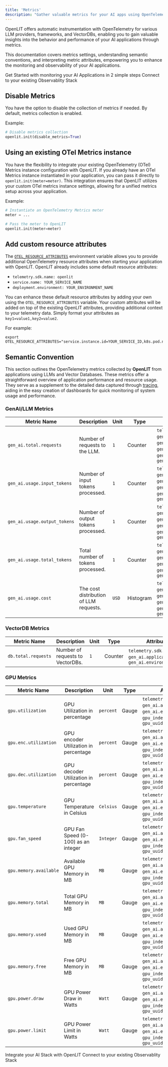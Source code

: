 ```yaml
---
title: 'Metrics'
description: "Gather valuable metrics for your AI apps using OpenTelemetry auto instrumentation"
---
```


OpenLIT offers automatic instrumentation with OpenTelemetry for various LLM providers, frameworks, and VectorDBs, enabling you to gain valuable insights into the behavior and performance of your AI applications through metrics. 

This documentation covers metrics settings, understanding semantic conventions, and interpreting metric attributes, empowering you to enhance the monitoring and observability of your AI applications.

<CardGroup cols={2}>
<Card title="Quickstart" href="/latest/quickstart" icon='bolt'>
Get Started with monitoring your AI Applications in 2 simple steps
</Card>
<Card title="Connections" href="/latest/connections/intro" icon='link'>
Connect to your existing Observablity Stack
</Card>
</CardGroup>

## Disable Metrics
You have the option to disable the collection of metrics if needed. By default, metrics collection is enabled.

Example:

```python
# Disable metrics collection
openlit.init(disable_metrics=True)
```

## Using an existing OTel Metrics instance

You have the flexibility to integrate your existing OpenTelemetry (OTel) Metrics instance configuration with OpenLIT. 
If you already have an OTel Metrics instance instantiated in your application, you can pass it directly to `openlit.init(meter=meter)`. 
This integration ensures that OpenLIT utilizes your custom OTel metrics instance settings, allowing for a unified metrics setup across your application.

Example:

```python
# Instantiate an OpenTelemetry Metrics meter
meter = ...

# Pass the meter to OpenLIT
openlit.init(meter=meter)
```

## Add custom resource attributes

The [`OTEL_RESOURCE_ATTRIBUTES`](https://opentelemetry.io/docs/languages/sdk-configuration/general/#otel_resource_attributes) environment variable allows you to provide additional OpenTelemetry resource attributes when starting your application with OpenLIT. OpenLIT already includes some default resource attributes:

- `telemetry.sdk.name: openlit`
- `service.name: YOUR_SERVICE_NAME`
- `deployment.environment: YOUR_ENVIRONMENT_NAME`

You can enhance these default resource attributes by adding your own using the `OTEL_RESOURCE_ATTRIBUTES` variable. Your custom attributes will be added on top of the existing OpenLIT attributes, providing additional context to your telemetry data. Simply format your attributes as `key1=value1,key2=value2`.

For example:

```shell
export OTEL_RESOURCE_ATTRIBUTES="service.instance.id=YOUR_SERVICE_ID,k8s.pod.name=K8S_POD_NAME,k8s.namespace.name=K8S_NAMESPACE,k8s.node.name=K8S_NODE_NAME"
```

## Semantic Convention

This section outlines the OpenTelemetry metrics collected by **OpenLIT** from applications using LLMs and Vector Databases. These metrics offer a straightforward overview of application performance and resource usage. They serve as a supplement to the detailed data captured through [tracing](./tracing), aiding in the easy creation of dashboards for quick monitoring of system usage and performance.

### GenAI/LLM Metrics

| Metric Name                       | Description                                | Unit  | Type | Attributes                                                                                         |
|-----------------------------------|--------------------------------------------|-------|-------------|----------------------------------------------------------------------------------------------------|
| `gen_ai.total.requests`           | Number of requests to the LLM.             | `1`   | Counter     | `telemetry.sdk.name`, `gen_ai.application_name`, `gen_ai.system`, `gen_ai.environment`, `gen_ai.operation.name`, `gen_ai.request.model` |
| `gen_ai.usage.input_tokens`       | Number of input tokens processed.          | `1`   | Counter     | `telemetry.sdk.name`, `gen_ai.application_name`, `gen_ai.system`, `gen_ai.environment`, `gen_ai.operation.name`, `gen_ai.request.model` |
| `gen_ai.usage.output_tokens`      | Number of output tokens processed.         | `1`   | Counter     | `telemetry.sdk.name`, `gen_ai.application_name`, `gen_ai.system`, `gen_ai.environment`, `gen_ai.operation.name`, `gen_ai.request.model` |
| `gen_ai.usage.total_tokens`       | Total number of tokens processed.          | `1`   | Counter     | `telemetry.sdk.name`, `gen_ai.application_name`, `gen_ai.system`, `gen_ai.environment`, `gen_ai.operation.name`, `gen_ai.request.model` |
| `gen_ai.usage.cost`               | The cost distribution of LLM requests.     | `USD` | Histogram   | `telemetry.sdk.name`, `gen_ai.application_name`, `gen_ai.system`, `gen_ai.environment`, `gen_ai.operation.name`, `gen_ai.request.model` |

### VectorDB Metrics

| Metric Name             | Description                                | Unit  | Type | Attributes                                                   |
|-------------------------|--------------------------------------------|-------|-------------|--------------------------------------------------------------|
| `db.total.requests`     | Number of requests to VectorDBs.           | `1`   | Counter     | `telemetry.sdk.name`, `gen_ai.application_name`, `gen_ai.environment` |

### GPU Metrics

| Metric Name                         | Description                              | Unit       | Type  | Attributes                                                                                                 |
|-------------------------------------|------------------------------------------|------------|-------|------------------------------------------------------------------------------------------------------------|
| `gpu.utilization`        | GPU Utilization in percentage            | `percent`  | Gauge | `telemetry.sdk.name`, `gen_ai.application_name`, `gen_ai.environment`, `gpu_index`, `gpu_name`, `gpu_uuid` |
| `gpu.enc.utilization`    | GPU encoder Utilization in percentage    | `percent`  | Gauge | `telemetry.sdk.name`, `gen_ai.application_name`, `gen_ai.environment`, `gpu_index`, `gpu_name`, `gpu_uuid` |
| `gpu.dec.utilization`    | GPU decoder Utilization in percentage    | `percent`  | Gauge | `telemetry.sdk.name`, `gen_ai.application_name`, `gen_ai.environment`, `gpu_index`, `gpu_name`, `gpu_uuid` |
| `gpu.temperature`                   | GPU Temperature in Celsius               | `Celsius`       | Gauge | `telemetry.sdk.name`, `gen_ai.application_name`, `gen_ai.environment`, `gpu_index`, `gpu_name`, `gpu_uuid` |
| `gpu.fan_speed`                     | GPU Fan Speed (0-100) as an integer      | `Integer`  | Gauge | `telemetry.sdk.name`, `gen_ai.application_name`, `gen_ai.environment`, `gpu_index`, `gpu_name`, `gpu_uuid` |
| `gpu.memory.available`              | Available GPU Memory in MB               | `MB`       | Gauge | `telemetry.sdk.name`, `gen_ai.application_name`, `gen_ai.environment`, `gpu_index`, `gpu_name`, `gpu_uuid` |
| `gpu.memory.total`                  | Total GPU Memory in MB                   | `MB`       | Gauge | `telemetry.sdk.name`, `gen_ai.application_name`, `gen_ai.environment`, `gpu_index`, `gpu_name`, `gpu_uuid` |
| `gpu.memory.used`                   | Used GPU Memory in MB                    | `MB`       | Gauge | `telemetry.sdk.name`, `gen_ai.application_name`, `gen_ai.environment`, `gpu_index`, `gpu_name`, `gpu_uuid` |
| `gpu.memory.free`                   | Free GPU Memory in MB                    | `MB`       | Gauge | `telemetry.sdk.name`, `gen_ai.application_name`, `gen_ai.environment`, `gpu_index`, `gpu_name`, `gpu_uuid` |
| `gpu.power.draw`                    | GPU Power Draw in Watts                  | `Watt`     | Gauge | `telemetry.sdk.name`, `gen_ai.application_name`, `gen_ai.environment`, `gpu_index`, `gpu_name`, `gpu_uuid` |
| `gpu.power.limit`                   | GPU Power Limit in Watts                 | `Watt`     | Gauge | `telemetry.sdk.name`, `gen_ai.application_name`, `gen_ai.environment`, `gpu_index`, `gpu_name`, `gpu_uuid` |


<CardGroup cols={2}>
<Card title="Integrations" href="/latest/integrations/introduction" icon='circle-nodes'>
Integrate your AI Stack with OpenLIT 
</Card>
<Card title="Connections" href="/latest/connections/intro" icon='link'>
Connect to your existing Observablity Stack
</Card>
</CardGroup>